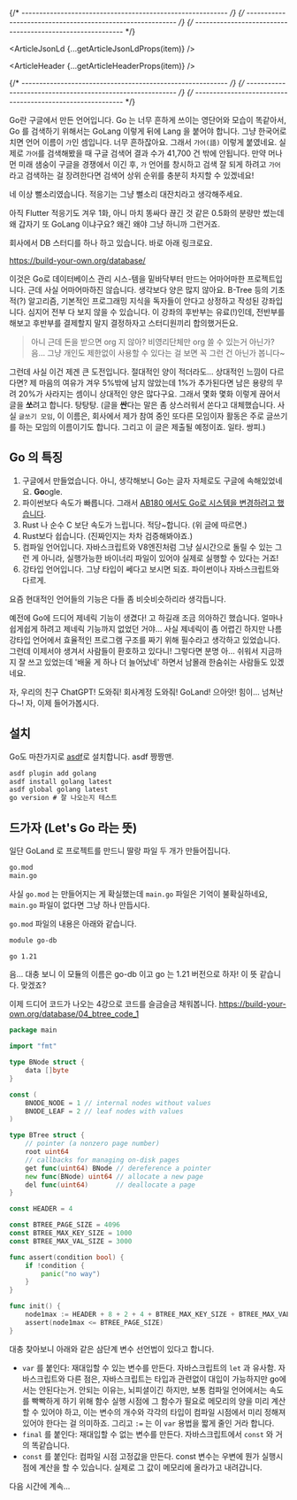 
{/* ---------------------------------------------------------- */}
{/* ---------------------------------------------------------- */}
{/* ---------------------------------------------------------- */}


<ArticleJsonLd {...getArticleJsonLdProps(item)} />

<ArticleHeader {...getArticleHeaderProps(item)} />

{/* ---------------------------------------------------------- */}
{/* ---------------------------------------------------------- */}
{/* ---------------------------------------------------------- */}

Go란 구글에서 만든 언어입니다. Go 는 너무 흔하게 쓰이는 영단어와 모습이 똑같아서, Go 를 검색하기 위해서는 GoLang 이렇게 뒤에 Lang 을 붙어야 합니다. 그냥 한국어로 치면 언어 이름이 `가`인 셈입니다. 너무 흔하잖아요. 그래서 `가어(語)` 이렇게 붙였네요. 실제로 `가어`를 검색해봤을 때 구글 검색어 결과 수가 41,700 건 밖에 안됩니다. 만약 머나먼 미래 샘숭이 구글을 경쟁에서 이긴 후, `가` 언어를 창시하고 검색 잘 되게 하려고 `가어`라고 검색하는 걸 장려한다면 검색어 상위 순위를 충분히 차지할 수 있겠네요!

네 이상 뻘소리였습니다. 적응기는 그냥 뻘소리 대잔치라고 생각해주세요.

아직 Flutter 적응기도 겨우 1화, 아니 마치 똥싸다 끊긴 것 같은 0.5화의 분량만 썼는데 왜 갑자기 또 GoLang 이냐구요? 왜긴 왜야 그냥 하니까 그런거죠.

회사에서 DB 스터디를 하나 하고 있습니다. 바로 아래 링크로요.

https://build-your-own.org/database/

이것은 Go로 데이터베이스 관리 시스-템을 밑바닥부터 만드는 어마어마한 프로젝트입니다. 근데 사실 어마어마하진 않습니다. 생각보다 양은 많지 않아요. B-Tree 등의 기초적(?) 알고리즘, 기본적인 프로그래밍 지식을 독자들이 안다고 상정하고 작성된 강좌입니다. 심지어 전부 다 보지 않을 수 있습니다. 이 강좌의 후반부는 유료(!)인데, 전반부를 해보고 후반부를 결제할지 말지 결정하자고 스터디원끼리 합의했거든요.

> 아니 근데 돈을 받으면 org 지 않아? 비영리단체만 org 쓸 수 있는거 아닌가? 음… 그냥 개인도 제한없이 사용할 수 있다는 걸 보면 꼭 그런 건 아닌가 봅니다~

그런데 사실 이건 제겐 큰 도전입니다. 절대적인 양이 적더라도… 상대적인 느낌이 다르다면? 제 마음의 여유가 겨우 5%밖에 남지 않았는데 1%가 추가된다면 남은 용량의 무려 20%가 사라지는 셈이니 상대적인 양은 많다구요. 그래서 몇화 몇화 이렇게 끊어서 글을 **쏘**려고 합니다. 탕탕탕. (글을 **싼**다는 말은 좀 상스러워서 쏜다고 대체했습니다. 사실 `글쏘기 모임`, 이 이름은, 회사에서 제가 참여 중인 또다른 모임이자 활동은 주로 글쓰기를 하는 모임의 이름이기도 합니다. 그리고 이 글은 제출될 예정이죠. 일타. 쌍피.)

## Go 의 특징

1. 구글에서 만들었습니다. 아니, 생각해보니 Go는 글자 자체로도 구글에 속해있었네요. **Go**ogle.
2. 파이썬보다 속도가 빠릅니다. 그래서 [AB180 에서도 Go로 시스템을 변경하려고 했습니다](https://engineering.ab180.co/stories/scenario-test).
3. Rust 나 순수 C 보단 속도가 느립니다. 적당~합니다. (위 글에 따르면.)
4. Rust보다 쉽습니다. (진짜인지는 차차 검증해봐야죠.)
5. 컴파일 언어입니다. 자바스크립트와 V8엔진처럼 그냥 실시간으로 돌릴 수 있는 그런 게 아니라, 실행가능한 바이너리 파일이 있어야 실제로 실행할 수 있다는 거죠!
6. 강타입 언어입니다. 그냥 타입이 쎄다고 보시면 되죠. 파이썬이나 자바스크립트와 다르게.

요즘 현대적인 언어들의 기능은 다들 좀 비슷비슷하리라 생각듭니다.

예전에 Go에 드디어 제네릭 기능이 생겼다! 고 하길래 조금 의아하긴 했습니다. 얼마나 쉽게쉽게 하려고 제네릭 기능까지 없었던 거야… 사실 제네릭이 좀 어렵긴 하지만 나름 강타입 언어에서 효율적인 프로그램 구조를 짜기 위해 필수라고 생각하고 있었습니다. 그런데 이제서야 생겨서 사람들이 환호하고 있다니! 그렇다면 분명 아… 쉬워서 지금까지 잘 쓰고 있었는데 '배울 게 하나 더 늘어났네' 하면서 남몰래 한숨쉬는 사람들도 있겠네요.

자, 우리의 친구 ChatGPT! 도와줘! 회사계정 도와줘! GoLand! 으아앗! 힘이… 넘쳐난다~! 자, 이제 들어가봅시다.

## 설치

Go도 마찬가지로 [asdf](https://asdf-vm.com/)로 설치합니다. asdf 짱짱맨.

```txt
asdf plugin add golang
asdf install golang latest
asdf global golang latest
go version # 잘 나오는지 테스트
```

## 드가자 (Let's Go 라는 뜻)

일단 GoLand 로 프로젝트를 만드니 딸랑 파일 두 개가 만들어집니다.

```txt
go.mod
main.go
```

사실 `go.mod` 는 만들어지는 게 확실했는데 `main.go` 파일은 기억이 불확실하네요, `main.go` 파일이 없다면 그냥 하나 만듭시다.

`go.mod` 파일의 내용은 아래와 같습니다.

```txt
module go-db

go 1.21
```

음… 대충 보니 이 모듈의 이름은 go-db 이고 go 는 1.21 버전으로 하자! 이 뜻 같습니다. 맞겠죠?

이제 드디어 코드가 나오는 4강으로 코드를 슬금슬금 채워봅니다. https://build-your-own.org/database/04_btree_code_1

```go
package main

import "fmt"

type BNode struct {
	data []byte
}

const (
	BNODE_NODE = 1 // internal nodes without values
	BNODE_LEAF = 2 // leaf nodes with values
)

type BTree struct {
	// pointer (a nonzero page number)
	root uint64
	// callbacks for managing on-disk pages
	get func(uint64) BNode // dereference a pointer
	new func(BNode) uint64 // allocate a new page
	del func(uint64)       // deallocate a page
}

const HEADER = 4

const BTREE_PAGE_SIZE = 4096
const BTREE_MAX_KEY_SIZE = 1000
const BTREE_MAX_VAL_SIZE = 3000

func assert(condition bool) {
	if !condition {
		panic("no way")
	}
}

func init() {
	node1max := HEADER + 8 + 2 + 4 + BTREE_MAX_KEY_SIZE + BTREE_MAX_VAL_SIZE
	assert(node1max <= BTREE_PAGE_SIZE)
}
```

대충 찾아보니 아래와 같은 삼단계 변수 선언법이 있다고 합니다.

- `var` 를 붙인다: 재대입할 수 있는 변수를 만든다. 자바스크립트의 `let` 과 유사함. 자바스크립트와 다른 점은, 자바스크립트는 타입과 관련없이 대입이 가능하지만 go에서는 안된다는거. 안되는 이유는, 뇌피셜이긴 하지만, 보통 컴파일 언어에서는 속도를 빡빡하게 하기 위해 함수 실행 시점에 그 함수가 필요로 메모리의 양을 미리 계산할 수 있어야 하고, 이는 변수의 개수와 각각의 타입이 컴파일 시점에서 미리 정해져 있어야 한다는 걸 의미하죠. 그리고 `:=` 는 이 `var` 용법을 짧게 줄인 거라 합니다.
- `final` 를 붙인다: 재대입할 수 없는 변수를 만든다. 자바스크립트에서 `const` 와 거의 똑같습니다.
- `const` 를 붙인다: 컴파일 시점 고정값을 만든다. const 변수는 우변에 뭔가 실행시점에 계산을 할 수 있습니다. 실제로 그 값이 메모리에 올라가고 내려갑니다.

다음 시간에 계속...
